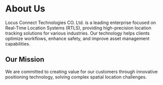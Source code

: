 # About Us

Locus Connect Technologies CO. Ltd. is a leading enterprise focused on Real-Time Location Systems (RTLS), providing high-precision location tracking solutions for various industries. Our technology helps clients optimize workflows, enhance safety, and improve asset management capabilities.

## Our Mission

We are committed to creating value for our customers through innovative positioning technology, solving complex spatial location challenges.
